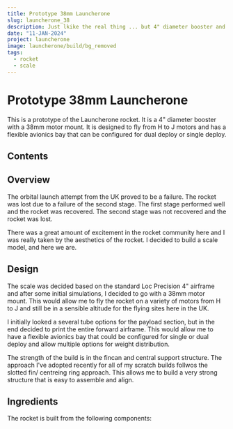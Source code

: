 ```yaml
---
title: Prototype 38mm Launcherone
slug: launcherone_38
description: Just lkike the real thing ... but 4" diameter booster and 38mm motor
date: "11-JAN-2024"
project: launcherone
image: launcherone/build/bg_removed
tags:
  - rocket
  - scale
---
```


# Prototype 38mm Launcherone

This is a prototype of the Launcherone rocket. It is a 4" diameter booster with a 38mm motor mount. It is designed to fly from H to J motors and has a flexible avionics bay that can be configured for dual deploy or single deploy.

## Contents

## Overview

The orbital launch attempt from the UK proved to be a failure. The rocket was lost due to a failure of the second stage. The first stage performed well and the rocket was recovered. The second stage was not recovered and the rocket was lost.

There was a great amount of excitement in the rocket community here and I was really taken by the aesthetics of the rocket. I decided to build a scale model, and here we are.

## Design

The scale was decided based on the standard Loc Precision 4" airframe and after some initial simulations, I decided to go with a 38mm motor mount. This would allow me to fly the rocket on a variety of motors from H to J and still be in a sensible altitude for the flying sites here in the UK.

I initially looked a several tube options for the payload section, but in the end decided to print the entire forward airframe. This would allow me to have a flexible avionics bay that could be configured for single or dual deploy and allow multiple options for weight distribution.

<CloudImage image='launcherone/build/cutaway' className='mx-auto' crop='fill' />

The strength of the build is in the fincan and central support structure. The approach I've adopted recently for all of my scratch builds follwos the slotted fin/ centreing ring approach. This allows me to build a very strong structure that is easy to assemble and align.

## Ingredients

The rocket is built from the following components:
